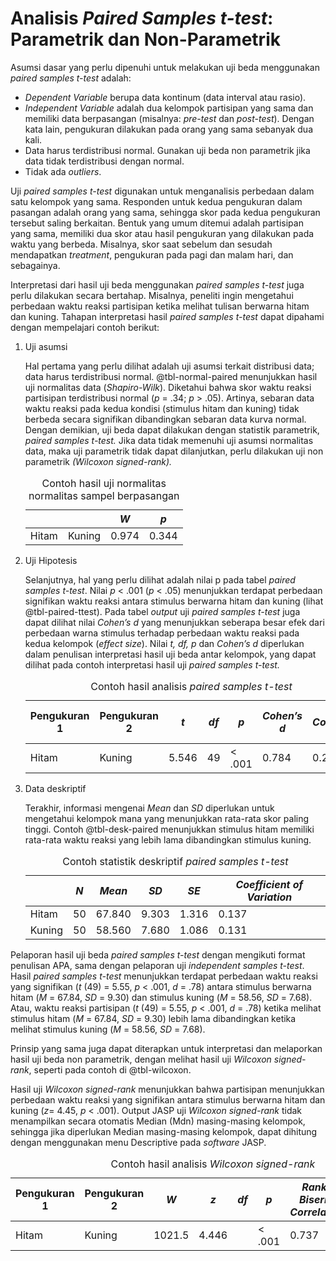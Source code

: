 # Analisis *Paired Samples t-test*: Parametrik dan Non-Parametrik

Asumsi dasar yang perlu dipenuhi untuk melakukan uji beda menggunakan *paired samples t-test* adalah:

-   *Dependent Variable* berupa data kontinum (data interval atau rasio).
-   *Independent Variable* adalah dua kelompok partisipan yang sama dan memiliki data berpasangan (misalnya: *pre-test* dan *post-test*). Dengan kata lain, pengukuran dilakukan pada orang yang sama sebanyak dua kali.
-   Data harus terdistribusi normal. Gunakan uji beda non parametrik jika data tidak terdistribusi dengan normal.
-   Tidak ada *outliers*.

Uji *paired samples t-test* digunakan untuk menganalisis perbedaan dalam satu kelompok yang sama. Responden untuk kedua pengukuran dalam pasangan adalah orang yang sama, sehingga skor pada kedua pengukuran tersebut saling berkaitan. Bentuk yang umum ditemui adalah partisipan yang sama, memiliki dua skor atau hasil pengukuran yang dilakukan pada waktu yang berbeda. Misalnya, skor saat sebelum dan sesudah mendapatkan *treatment*, pengukuran pada pagi dan malam hari, dan sebagainya.

Interpretasi dari hasil uji beda menggunakan *paired samples t-test* juga perlu dilakukan secara bertahap. Misalnya, peneliti ingin mengetahui perbedaan waktu reaksi partisipan ketika melihat tulisan berwarna hitam dan kuning. Tahapan interpretasi hasil *paired samples t-test* dapat dipahami dengan mempelajari contoh berikut:

1.  Uji asumsi

    Hal pertama yang perlu dilihat adalah uji asumsi terkait distribusi data; data harus terdistribusi normal. @tbl-normal-paired menunjukkan hasil uji normalitas data (*Shapiro-Wilk*). Diketahui bahwa skor waktu reaksi partisipan terdistribusi normal (*p* = .34; *p* \> .05). Artinya, sebaran data waktu reaksi pada kedua kondisi (stimulus hitam dan kuning) tidak berbeda secara signifikan dibandingkan sebaran data kurva normal. Dengan demikian, uji beda dapat dilakukan dengan statistik parametrik, *paired samples t-test.* Jika data tidak memenuhi uji asumsi normalitas data, maka uji parametrik tidak dapat dilanjutkan, perlu dilakukan uji non parametrik *(Wilcoxon signed-rank).*

    ::: {#tbl-normal-paired}
    |       |        | *W*   | *p*   |
    |-------|--------|-------|-------|
    | Hitam | Kuning | 0.974 | 0.344 |

    : Contoh hasil uji normalitas normalitas sampel berpasangan
    :::

2.  Uji Hipotesis

    Selanjutnya, hal yang perlu dilihat adalah nilai p pada tabel *paired samples t-test*. Nilai *p* \< .001 (*p* \< .05) menunjukkan terdapat perbedaan signifikan waktu reaksi antara stimulus berwarna hitam dan kuning (lihat @tbl-paired-ttest). Pada tabel *output* uji *paired samples t-test* juga dapat dilihat nilai *Cohen’s d* yang menunjukkan seberapa besar efek dari perbedaan warna stimulus terhadap perbedaan waktu reaksi pada kedua kelompok (*effect size*). Nilai *t, df, p* dan *Cohen’s d* diperlukan dalam penulisan interpretasi hasil uji beda antar kelompok, yang dapat dilihat pada contoh interpretasi hasil uji *paired samples t-test.*

    ::: {#tbl-paired-ttest}
    | Pengukuran 1 | Pengukuran 2 | *t*   | *df* | *p*     | *Cohen's d* | *SE Cohen's d* |
    |-----------|-----------|-----------|-----------|-----------|-----------|-----------|
    | Hitam        | Kuning       | 5.546 | 49   | \< .001 | 0.784       | 0.224          |

    : Contoh hasil analisis *paired samples t-test*
    :::

3.  Data deskriptif

    Terakhir, informasi mengenai *Mean* dan *SD* diperlukan untuk mengetahui kelompok mana yang menunjukkan rata-rata skor paling tinggi. Contoh @tbl-desk-paired menunjukkan stimulus hitam memiliki rata-rata waktu reaksi yang lebih lama dibandingkan stimulus kuning.

    ::: {#tbl-desk-paired}
    |        | *N* | *Mean* | *SD*  | *SE*  | *Coefficient of Variation* |
    |--------|-----|--------|-------|-------|----------------------------|
    | Hitam  | 50  | 67.840 | 9.303 | 1.316 | 0.137                      |
    | Kuning | 50  | 58.560 | 7.680 | 1.086 | 0.131                      |

    : Contoh statistik deskriptif *paired samples t-test*
    :::

Pelaporan hasil uji beda *paired samples t-test* dengan mengikuti format penulisan APA, sama dengan pelaporan uji *independent samples t-test*. Hasil *paired samples t-test* menunjukkan terdapat perbedaan waktu reaksi yang signifikan (*t* (49) = 5.55, *p* \< .001, *d* = .78) antara stimulus berwarna hitam (*M* = 67.84, *SD* = 9.30) dan stimulus kuning (*M* = 58.56, *SD* = 7.68). Atau, waktu reaksi partisipan (*t* (49) = 5.55, *p* \< .001, *d* = .78) ketika melihat stimulus hitam (*M* = 67.84, *SD* = 9.30) lebih lama dibandingkan ketika melihat stimulus kuning (*M* = 58.56, *SD* = 7.68).

Prinsip yang sama juga dapat diterapkan untuk interpretasi dan melaporkan hasil uji beda non parametrik, dengan melihat hasil uji *Wilcoxon signed-rank*, seperti pada contoh di @tbl-wilcoxon.

Hasil uji *Wilcoxon signed-rank* menunjukkan bahwa partisipan menunjukkan perbedaan waktu reaksi yang signifikan antara stimulus berwarna hitam dan kuning (*z*= 4.45, *p* \< .001). Output JASP uji *Wilcoxon signed-rank* tidak menampilkan secara otomatis Median (Mdn) masing-masing kelompok, sehingga jika diperlukan Median masing-masing kelompok, dapat dihitung dengan menggunakan menu Descriptive pada *software* JASP.

::: {#tbl-wilcoxon}
| Pengukuran 1 | Pengukuran 2 | *W* | *z* | *df* | *p* | *Rank-Biserial Correlation* | *SE Rank-Biserial Correlation* |
|---------|---------|---------|---------|---------|---------|---------|---------|
| Hitam | Kuning | 1021.5 | 4.446 |  | \< .001 | 0.737 | 0.164 |

: Contoh hasil analisis *Wilcoxon signed-rank*
:::
